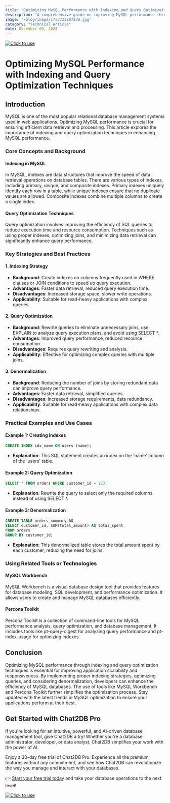 ```yaml
---
title: "Optimizing MySQL Performance with Indexing and Query Optimization Techniques"
description: "A comprehensive guide on improving MySQL performance through indexing and query optimization techniques."
image: "/blog/image/1733733807230.jpg"
category: "Technical Article"
date: December 09, 2024
---
```

[![Click to use](/image/blog/bg/chat2db1.png)](https://app.chat2db.ai/)
# Optimizing MySQL Performance with Indexing and Query Optimization Techniques


<Authors date="December 09, 2024">
  <Author name="Ethan Clarke" link="https://chat2db.ai" />
</Authors>

## Introduction

MySQL is one of the most popular relational database management systems used in web applications. Optimizing MySQL performance is crucial for ensuring efficient data retrieval and processing. This article explores the importance of indexing and query optimization techniques in enhancing MySQL performance.

### Core Concepts and Background

#### Indexing in MySQL

In MySQL, indexes are data structures that improve the speed of data retrieval operations on database tables. There are various types of indexes, including primary, unique, and composite indexes. Primary indexes uniquely identify each row in a table, while unique indexes ensure that no duplicate values are allowed. Composite indexes combine multiple columns to create a single index.

#### Query Optimization Techniques

Query optimization involves improving the efficiency of SQL queries to reduce execution time and resource consumption. Techniques such as using proper indexes, optimizing joins, and minimizing data retrieval can significantly enhance query performance.

### Key Strategies and Best Practices

#### 1. Indexing Strategy

- **Background**: Create indexes on columns frequently used in WHERE clauses or JOIN conditions to speed up query execution.
- **Advantages**: Faster data retrieval, reduced query execution time.
- **Disadvantages**: Increased storage space, slower write operations.
- **Applicability**: Suitable for read-heavy applications with complex queries.

#### 2. Query Optimization

- **Background**: Rewrite queries to eliminate unnecessary joins, use EXPLAIN to analyze query execution plans, and avoid using SELECT *.
- **Advantages**: Improved query performance, reduced resource consumption.
- **Disadvantages**: Requires query rewriting and analysis.
- **Applicability**: Effective for optimizing complex queries with multiple joins.

#### 3. Denormalization

- **Background**: Reducing the number of joins by storing redundant data can improve query performance.
- **Advantages**: Faster data retrieval, simplified queries.
- **Disadvantages**: Increased storage requirements, data redundancy.
- **Applicability**: Suitable for read-heavy applications with complex data relationships.

### Practical Examples and Use Cases

#### Example 1: Creating Indexes

```sql
CREATE INDEX idx_name ON users (name);
```

- **Explanation**: This SQL statement creates an index on the 'name' column of the 'users' table.

#### Example 2: Query Optimization

```sql
SELECT * FROM orders WHERE customer_id = 123;
```

- **Explanation**: Rewrite the query to select only the required columns instead of using SELECT *.

#### Example 3: Denormalization

```sql
CREATE TABLE orders_summary AS
SELECT customer_id, SUM(total_amount) AS total_spent
FROM orders
GROUP BY customer_id;
```

- **Explanation**: This denormalized table stores the total amount spent by each customer, reducing the need for joins.

### Using Related Tools or Technologies

#### MySQL Workbench

MySQL Workbench is a visual database design tool that provides features for database modeling, SQL development, and performance optimization. It allows users to create and manage MySQL databases efficiently.

#### Percona Toolkit

Percona Toolkit is a collection of command-line tools for MySQL performance analysis, query optimization, and database management. It includes tools like pt-query-digest for analyzing query performance and pt-index-usage for optimizing indexes.

## Conclusion

Optimizing MySQL performance through indexing and query optimization techniques is essential for improving application scalability and responsiveness. By implementing proper indexing strategies, optimizing queries, and considering denormalization, developers can enhance the efficiency of MySQL databases. The use of tools like MySQL Workbench and Percona Toolkit further simplifies the optimization process. Stay updated with the latest trends in MySQL optimization to ensure your applications perform at their best.

## Get Started with Chat2DB Pro

If you're looking for an intuitive, powerful, and AI-driven database management tool, give Chat2DB a try! Whether you're a database administrator, developer, or data analyst, Chat2DB simplifies your work with the power of AI.

Enjoy a 30-day free trial of Chat2DB Pro. Experience all the premium features without any commitment, and see how Chat2DB can revolutionize the way you manage and interact with your databases.

👉 [Start your free trial today](https://app.chat2db.ai/) and take your database operations to the next level!

[![Click to use](/image/blog/bg/chat2db.jpg)](https://app.chat2db.ai/)